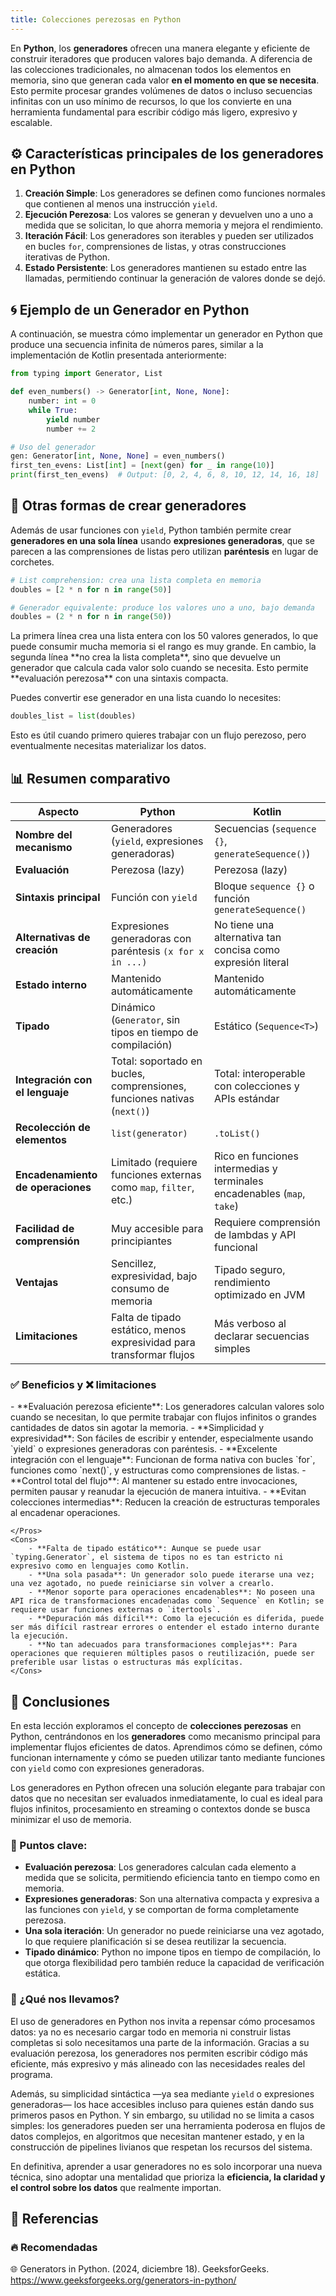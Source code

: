 ```yaml
---
title: Colecciones perezosas en Python
---
```


<ReadingTime />
<GithubRepoLink user="r8vnhill" repo="" />

En **Python**, los **generadores** ofrecen una manera elegante y eficiente de construir iteradores que producen valores bajo demanda. A diferencia de las colecciones tradicionales, no almacenan todos los elementos en memoria, sino que generan cada valor **en el momento en que se necesita**. Esto permite procesar grandes volúmenes de datos o incluso secuencias infinitas con un uso mínimo de recursos, lo que los convierte en una herramienta fundamental para escribir código más ligero, expresivo y escalable.

## ⚙️ Características principales de los generadores en Python

1. **Creación Simple**: Los generadores se definen como funciones normales que contienen al menos una instrucción `yield`.
2. **Ejecución Perezosa**: Los valores se generan y devuelven uno a uno a medida que se solicitan, lo que ahorra memoria y mejora el rendimiento.
3. **Iteración Fácil**: Los generadores son iterables y pueden ser utilizados en bucles `for`, comprensiones de listas, y otras construcciones iterativas de Python.
4. **Estado Persistente**: Los generadores mantienen su estado entre las llamadas, permitiendo continuar la generación de valores donde se dejó.

## 🌀 Ejemplo de un Generador en Python

A continuación, se muestra cómo implementar un generador en Python que produce una secuencia infinita de números pares, similar a la implementación de Kotlin presentada anteriormente:

```python showLineNumbers
from typing import Generator, List

def even_numbers() -> Generator[int, None, None]:
    number: int = 0
    while True:
        yield number
        number += 2

# Uso del generador
gen: Generator[int, None, None] = even_numbers()
first_ten_evens: List[int] = [next(gen) for _ in range(10)]
print(first_ten_evens)  # Output: [0, 2, 4, 6, 8, 10, 12, 14, 16, 18]
```

## 🧠 Otras formas de crear generadores

Además de usar funciones con `yield`, Python también permite crear **generadores en una sola línea** usando **expresiones generadoras**, que se parecen a las comprensiones de listas pero utilizan **paréntesis** en lugar de corchetes.

```python showLineNumbers
# List comprehension: crea una lista completa en memoria
doubles = [2 * n for n in range(50)]

# Generador equivalente: produce los valores uno a uno, bajo demanda
doubles = (2 * n for n in range(50))
```

<Explanation>
    La primera línea crea una lista entera con los 50 valores generados, lo que puede consumir mucha memoria si el rango es muy grande. En cambio, la segunda línea **no crea la lista completa**, sino que devuelve un generador que calcula cada valor solo cuando se necesita. Esto permite **evaluación perezosa** con una sintaxis compacta.
</Explanation>

Puedes convertir ese generador en una lista cuando lo necesites:

```python showLineNumbers
doubles_list = list(doubles)
```

Esto es útil cuando primero quieres trabajar con un flujo perezoso, pero eventualmente necesitas materializar los datos.

## 📊 Resumen comparativo

| **Aspecto**                    | **Python**                                                                 | **Kotlin**                                                               |
|-------------------------------|-----------------------------------------------------------------------------|--------------------------------------------------------------------------|
| **Nombre del mecanismo**      | Generadores (`yield`, expresiones generadoras)                             | Secuencias (`sequence {}`, `generateSequence()`)                        |
| **Evaluación**                | Perezosa (lazy)                                                            | Perezosa (lazy)                                                          |
| **Sintaxis principal**        | Función con `yield`                                                        | Bloque `sequence {}` o función `generateSequence()`                     |
| **Alternativas de creación**  | Expresiones generadoras con paréntesis `(x for x in ...)`                  | No tiene una alternativa tan concisa como expresión literal             |
| **Estado interno**            | Mantenido automáticamente                                                  | Mantenido automáticamente                                                |
| **Tipado**                    | Dinámico (`Generator`, sin tipos en tiempo de compilación)                 | Estático (`Sequence<T>`)                                                 |
| **Integración con el lenguaje** | Total: soportado en bucles, comprensiones, funciones nativas (`next()`)   | Total: interoperable con colecciones y APIs estándar                     |
| **Recolección de elementos**  | `list(generator)`                                                         | `.toList()`                                                              |
| **Encadenamiento de operaciones** | Limitado (requiere funciones externas como `map`, `filter`, etc.)     | Rico en funciones intermedias y terminales encadenables (`map`, `take`) |
| **Facilidad de comprensión**  | Muy accesible para principiantes                                           | Requiere comprensión de lambdas y API funcional                         |
| **Ventajas**                  | Sencillez, expresividad, bajo consumo de memoria                           | Tipado seguro, rendimiento optimizado en JVM                             |
| **Limitaciones**              | Falta de tipado estático, menos expresividad para transformar flujos      | Más verboso al declarar secuencias simples                              |

### ✅ Beneficios y ❌ limitaciones

<ProCons>
    <Pros>
        - **Evaluación perezosa eficiente**: Los generadores calculan valores solo cuando se necesitan, lo que permite trabajar con flujos infinitos o grandes cantidades de datos sin agotar la memoria.
        - **Simplicidad y expresividad**: Son fáciles de escribir y entender, especialmente usando `yield` o expresiones generadoras con paréntesis.
        - **Excelente integración con el lenguaje**: Funcionan de forma nativa con bucles `for`, funciones como `next()`, y estructuras como comprensiones de listas.
        - **Control total del flujo**: Al mantener su estado entre invocaciones, permiten pausar y reanudar la ejecución de manera intuitiva.
        - **Evitan colecciones intermedias**: Reducen la creación de estructuras temporales al encadenar operaciones.

    </Pros>
    <Cons>
        - **Falta de tipado estático**: Aunque se puede usar `typing.Generator`, el sistema de tipos no es tan estricto ni expresivo como en lenguajes como Kotlin.
        - **Una sola pasada**: Un generador solo puede iterarse una vez; una vez agotado, no puede reiniciarse sin volver a crearlo.
        - **Menor soporte para operaciones encadenables**: No poseen una API rica de transformaciones encadenadas como `Sequence` en Kotlin; se requiere usar funciones externas o `itertools`.
        - **Depuración más difícil**: Como la ejecución es diferida, puede ser más difícil rastrear errores o entender el estado interno durante la ejecución.
        - **No tan adecuados para transformaciones complejas**: Para operaciones que requieren múltiples pasos o reutilización, puede ser preferible usar listas o estructuras más explícitas.
    </Cons>
</ProCons>

## 🎯 Conclusiones

En esta lección exploramos el concepto de **colecciones perezosas** en Python, centrándonos en los **generadores** como mecanismo principal para implementar flujos eficientes de datos. Aprendimos cómo se definen, cómo funcionan internamente y cómo se pueden utilizar tanto mediante funciones con `yield` como con expresiones generadoras.

Los generadores en Python ofrecen una solución elegante para trabajar con datos que no necesitan ser evaluados inmediatamente, lo cual es ideal para flujos infinitos, procesamiento en streaming o contextos donde se busca minimizar el uso de memoria.

### 🔑 Puntos clave:

- **Evaluación perezosa**: Los generadores calculan cada elemento a medida que se solicita, permitiendo eficiencia tanto en tiempo como en memoria.
- **Expresiones generadoras**: Son una alternativa compacta y expresiva a las funciones con `yield`, y se comportan de forma completamente perezosa.
- **Una sola iteración**: Un generador no puede reiniciarse una vez agotado, lo que requiere planificación si se desea reutilizar la secuencia.
- **Tipado dinámico**: Python no impone tipos en tiempo de compilación, lo que otorga flexibilidad pero también reduce la capacidad de verificación estática.

### 🧰 ¿Qué nos llevamos?

El uso de generadores en Python nos invita a repensar cómo procesamos datos: ya no es necesario cargar todo en memoria ni construir listas completas si solo necesitamos una parte de la información. Gracias a su evaluación perezosa, los generadores nos permiten escribir código más eficiente, más expresivo y más alineado con las necesidades reales del programa.

Además, su simplicidad sintáctica —ya sea mediante `yield` o expresiones generadoras— los hace accesibles incluso para quienes están dando sus primeros pasos en Python. Y sin embargo, su utilidad no se limita a casos simples: los generadores pueden ser una herramienta poderosa en flujos de datos complejos, en algoritmos que necesitan mantener estado, y en la construcción de pipelines livianos que respetan los recursos del sistema.

En definitiva, aprender a usar generadores no es solo incorporar una nueva técnica, sino adoptar una mentalidad que prioriza la **eficiencia, la claridad y el control sobre los datos** que realmente importan.

## 📖 Referencias

### 🔥 Recomendadas

🌐 Generators in Python. (2024, diciembre 18). GeeksforGeeks. https://www.geeksforgeeks.org/generators-in-python/

